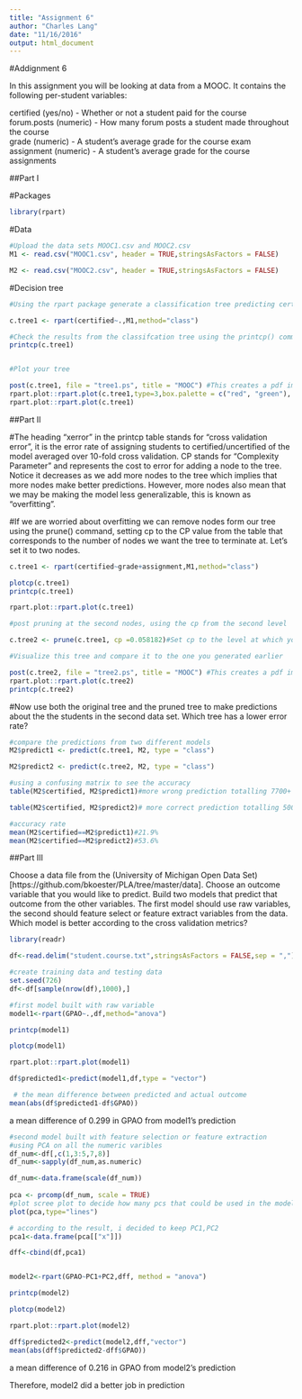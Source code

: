 ```yaml
---
title: "Assignment 6"
author: "Charles Lang"
date: "11/16/2016"
output: html_document
---
```

#Addignment 6

In this assignment you will be looking at data from a MOOC. It contains the following per-student variables:

certified (yes/no) - Whether or not a student paid for the course  
forum.posts (numeric) - How many forum posts a student made throughout the course  
grade (numeric) - A student's average grade for the course exam  
assignment (numeric) - A student's average grade for the course assignments  

##Part I

#Packages
```r
library(rpart)
```

#Data
```r
#Upload the data sets MOOC1.csv and MOOC2.csv
M1 <- read.csv("MOOC1.csv", header = TRUE,stringsAsFactors = FALSE)

M2 <- read.csv("MOOC2.csv", header = TRUE,stringsAsFactors = FALSE)

```

#Decision tree
```r
#Using the rpart package generate a classification tree predicting certified from the other variables in the M1 data frame. Which variables should you use?

c.tree1 <- rpart(certified~.,M1,method="class")

#Check the results from the classifcation tree using the printcp() command
printcp(c.tree1)


#Plot your tree

post(c.tree1, file = "tree1.ps", title = "MOOC") #This creates a pdf image of the tree
rpart.plot::rpart.plot(c.tree1,type=3,box.palette = c("red", "green"), fallen.leaves = TRUE)
rpart.plot::rpart.plot(c.tree1)
```

##Part II

#The heading "xerror" in the printcp table stands for "cross validation error", it is the error rate of assigning students to certified/uncertified of the model averaged over 10-fold cross validation. CP stands for "Complexity Parameter" and represents the cost to error for adding a node to the tree. Notice it decreases as we add more nodes to the tree which implies that more nodes make better predictions. However, more nodes also mean that we may be making the model less generalizable, this is known as "overfitting".

#If we are worried about overfitting we can remove nodes form our tree using the prune() command, setting cp to the CP value from the table that corresponds to the number of nodes we want the tree to terminate at. Let's set it to two nodes.

```r
c.tree1 <- rpart(certified~grade+assignment,M1,method="class")

plotcp(c.tree1)
printcp(c.tree1)

rpart.plot::rpart.plot(c.tree1)

#post pruning at the second nodes, using the cp from the second level

c.tree2 <- prune(c.tree1, cp =0.058182)#Set cp to the level at which you want the tree to end

#Visualize this tree and compare it to the one you generated earlier

post(c.tree2, file = "tree2.ps", title = "MOOC") #This creates a pdf image of the tree
rpart.plot::rpart.plot(c.tree2)
printcp(c.tree2)
```


#Now use both the original tree and the pruned tree to make predictions about the the students in the second data set. Which tree has a lower error rate?

```r
#compare the predictions from two different models
M2$predict1 <- predict(c.tree1, M2, type = "class")

M2$predict2 <- predict(c.tree2, M2, type = "class")

#using a confusing matrix to see the accuracy
table(M2$certified, M2$predict1)#more wrong prediction totalling 7700+

table(M2$certified, M2$predict2)# more correct prediction totalling 5000+

#accuracy rate
mean(M2$certified==M2$predict1)#21.9%
mean(M2$certified==M2$predict2)#53.6%

```

##Part III

Choose a data file from the (University of Michigan Open Data Set)[https://github.com/bkoester/PLA/tree/master/data]. Choose an outcome variable that you would like to predict. Build two models that predict that outcome from the other variables. The first model should use raw variables, the second should feature select or feature extract variables from the data. Which model is better according to the cross validation metrics?

```r
library(readr)

df<-read.delim("student.course.txt",stringsAsFactors = FALSE,sep = ",")

#create training data and testing data
set.seed(726)
df<-df[sample(nrow(df),1000),]

#first model built with raw variable
model1<-rpart(GPAO~.,df,method="anova")

printcp(model1)

plotcp(model1)

rpart.plot::rpart.plot(model1)

df$predicted1<-predict(model1,df,type = "vector")

 # the mean difference between predicted and actual outcome
mean(abs(df$predicted1-df$GPAO)) 
```
 a mean difference of 0.299  in GPAO from model1's prediction
```r
#second model built with feature selection or feature extraction
#using PCA on all the numeric varibles
df_num<-df[,c(1,3:5,7,8)]
df_num<-sapply(df_num,as.numeric)

df_num<-data.frame(scale(df_num))
  
pca <- prcomp(df_num, scale = TRUE)
#plot scree plot to decide how many pcs that could be used in the model 
plot(pca,type="lines")

```

```R
# according to the result, i decided to keep PC1,PC2
pca1<-data.frame(pca[["x"]])

dff<-cbind(df,pca1)


model2<-rpart(GPAO~PC1+PC2,dff, method = "anova")

printcp(model2)

plotcp(model2)

rpart.plot::rpart.plot(model2)

dff$predicted2<-predict(model2,dff,"vector")
mean(abs(dff$predicted2-dff$GPAO))


```

 a mean difference of 0.216 in GPAO from model2's prediction
 
 Therefore, model2 did a better job in prediction

